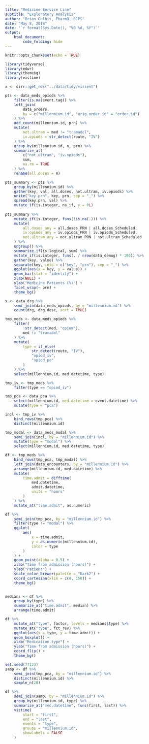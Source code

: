 ```yaml
---
title: "Medicine Service Line"
subtitle: "Exploratory Analysis"
author: "Brian Gulbis, PharmD, BCPS"
date: "May 8, 2018"
date: '`r format(Sys.Date(), "%B %d, %Y")`'
output: 
    html_document:
        code_folding: hide
---
```


```r
knitr::opts_chunk$set(echo = TRUE)
```

```r
library(tidyverse)
library(edwr)
library(themebg)
library(vistime)

x <- dirr::get_rds("../data/tidy/vizient")

```

```r
pts <- data_meds_opiods %>%
    filter(is.na(event.tag)) %>%
    left_join(
        data_orders, 
        by = c("millennium.id", "orig.order.id" = "order.id")
    ) %>%
    add_count(millennium.id, prn) %>%
    mutate(
        not.ultram = med != "tramadol",
        iv.opiods = str_detect(route, "IV")
    ) %>%
    group_by(millennium.id, n, prn) %>%
    summarize_at(
        c("not.ultram", "iv.opiods"),
        sum,
        na.rm = TRUE
    ) %>%
    rename(all.doses = n) 

pts_summary <- pts %>%
    group_by(millennium.id) %>%
    gather(key, val, all.doses, not.ultram, iv.opiods) %>%
    unite("key.prn", key, prn, sep = "_") %>%
    spread(key.prn, val) %>%
    mutate_if(is.integer, na_if, y = 0L)
    
pts_summary %>%
    mutate_if(is.integer, funs(!is.na(.))) %>%
    mutate(
        all.doses_any = all.doses_PRN | all.doses_Scheduled,
        iv.opiods_any = iv.opiods_PRN | iv.opiods_Scheduled,
        not.ultram_any = not.ultram_PRN | not.ultram_Scheduled
    ) %>%
    ungroup() %>%
    summarize_if(is.logical, sum) %>%
    mutate_if(is.integer, funs(. / nrow(data_demog) * 100)) %>%
    gather(key, value) %>%
    separate(key, into = c("key", "prn"), sep = "_") %>%
    ggplot(aes(x = key, y = value)) +
    geom_bar(stat = "identity") +
    xlab(NULL) +
    ylab("Medicine Patients (%)") +
    facet_wrap(~ prn) +
    theme_bg()

```

```r
x <- data_drg %>%
    semi_join(data_meds_opiods, by = "millennium.id") %>%
    count(drg, drg.desc, sort = TRUE)
```

```r
tmp_meds <- data_meds_opiods %>%
    filter(
        !str_detect(med, "opium"),
        med != "tramadol"
    ) %>%
    mutate(
        type = if_else(
            str_detect(route, "IV"),
            "opiod_iv",
            "opiod_po"
        )
    ) %>%
    select(millennium.id, med.datetime, type)

tmp_iv <- tmp_meds %>%
    filter(type == "opiod_iv")

tmp_pca <- data_pca %>%
    select(millennium.id, med.datetime = event.datetime) %>%
    mutate(type = "pca")

incl <- tmp_iv %>%
    bind_rows(tmp_pca) %>%
    distinct(millennium.id)

tmp_modal <- data_meds_modal %>%
    semi_join(incl, by = "millennium.id") %>%
    mutate(type = "modal") %>%
    select(millennium.id, med.datetime, type)

df <- tmp_meds %>%
    bind_rows(tmp_pca, tmp_modal) %>%
    left_join(data_encounters, by = "millennium.id") %>%
    arrange(millennium.id, med.datetime) %>%
    mutate(
        time.admit = difftime(
            med.datetime,
            admit.datetime,
            units = "hours"
        )
    ) %>%
    mutate_at("time.admit", as.numeric) 

df %>%
    semi_join(tmp_pca, by = "millennium.id") %>%
    filter(type != "modal") %>%
    ggplot(
        aes(
            x = time.admit, 
            y = as.numeric(millennium.id),
            color = type
        )
    ) +
    geom_point(alpha = 0.5) +
    xlab("Time from admission (hours)") +
    ylab("Patient") +
    scale_color_brewer(palette = "Dark2") +
    coord_cartesian(xlim = c(0, 150)) +
    theme_bg()
    
```

```r
medians <- df %>%
    group_by(type) %>%
    summarize_at("time.admit", median) %>%
    arrange(time.admit)

df %>%
    mutate_at("type", factor, levels = medians$type) %>%
    mutate_at("type", fct_rev) %>%
    ggplot(aes(x = type, y = time.admit)) +
    geom_boxplot() +
    xlab("Medication type") +
    ylab("Time from admission (hours)") +
    coord_flip() +
    theme_bg()
```

```r
set.seed(77123)
samp <- df %>%
    semi_join(tmp_pca, by = "millennium.id") %>%
    distinct(millennium.id) %>%
    sample_n(20)

df %>%
    semi_join(samp, by = "millennium.id") %>%
    group_by(millennium.id, type) %>%
    summarize_at("med.datetime", funs(first, last)) %>%
    vistime(
        start = "first",
        end = "last",
        events = "type",
        groups = "millennium.id",
        showLabels = FALSE
    )
```

